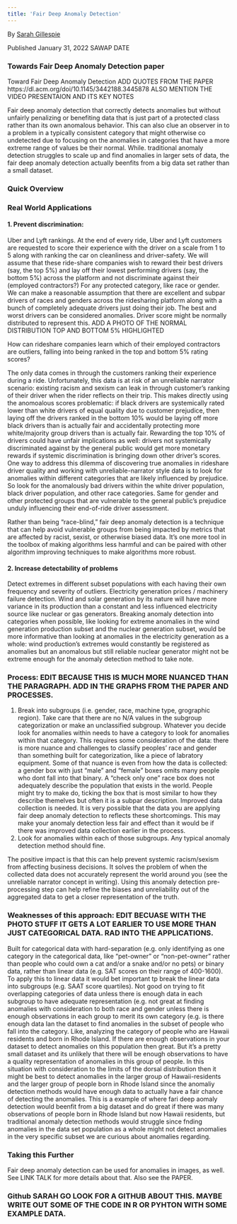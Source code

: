 ```yaml
---
title: 'Fair Deep Anomaly Detection'
---
```

By [Sarah Gillespie](https://www.linkedin.com/in/sarahg4567/)
 
Published January 31, 2022 SAWAP DATE


### Towards Fair Deep Anomaly Detection paper

Toward Fair Deep Anomaly Detection
ADD QUOTES FROM THE PAPER https://dl.acm.org/doi/10.1145/3442188.3445878
ALSO MENTION THE VIDEO PRESENTAION AND ITS KEY NOTES

Fair deep anomaly detection that correctly detects anomalies but without unfairly penalizing or benefiting data that is just part of a protected class rather than its own anomalous behavior. This can also clue an observer in to a problem in a typically consistent category that might otherwise co undetected due to focusing on the anomalies in categories that have a more extreme range of values be their normal. While. traditional anomaly detection struggles to scale up and find anomalies in larger sets of data, the fair deep anomaly detection actually beenfits from a big data set rather than a small dataset.

### Quick Overview
### Real World Applications
#### 1. Prevent discrimination:
Uber and Lyft rankings.
At the end of every ride, Uber and Lyft customers are requested to score their experience with the driver on a scale from 1 to 5 along with ranking the car on cleanliness and driver-safety. We will assume that these ride-share companies wish to reward their best drivers (say, the top 5%) and lay off their lowest performing drivers (say, the bottom 5%) across the platform and not discriminate against their (employed contractors?) For any protected category, like race or gender. We can make a reasonable assumption that there are excellent and subpar drivers of races and genders across the ridesharing platform along with a bunch of completely adequate drivers just doing their job. The best and worst drivers can be considered anomalies. Driver score might be normally distributed to represent this. ADD A PHOTO OF THE NORMAL DISTRIBUTION TOP AND BOTTOM 5% HIGHLIGHTED

How can rideshare companies learn which of their employed contractors are outliers, falling into being ranked in the top and bottom 5% rating scores? 

The only data comes in through the customers ranking their experience during a ride. Unfortunately, this data is at risk of an unreliable narrator scenario: existing racism and sexism can leak in through customer’s ranking of their driver when the rider reflects on their trip. This makes directly using the anomoalous scores problematic: if black drivers are systemically rated lower than white drivers of equal quality due to customer prejudice, then laying off the drivers ranked in the bottom 10% would be laying off more black drivers than is actually fair and accidentally protecting more white/majority group drivers than is actually fair. Rewarding the top 10% of drivers could have unfair implications as well: drivers not systemically discriminated against by the general public would get more monetary rewards if systemic discrimination is bringing down other driver’s scores.  One way to address this dilemma of discovering true anomalies in rideshare driver quality and working with unreliable-narrator style data is to look for anomalies within different categories that are likely influenced by prejudice. So look for the anomalously bad drivers within the white driver population, black driver population, and other race categories. Same for gender and other protected groups that are vulnerable to the general public’s prejudice unduly influencing their end-of-ride driver assessment.

Rather than being “race-blind,” fair deep anomaly detection is a technique that can help avoid vulnerable groups from being impacted by metrics that are affected by racist, sexist, or otherwise biased data. It's one more tool in the toolbox of making algorithms less harmful and can be paired with other algorithm improving techniques to make algorithms more robust.

#### 2. Increase detectability of problems
Detect extremes in different subset populations with each having their own frequency and severity of outliers.
Electricity generation prices / machinery failure detection.
Wind and solar generation by its nature will have more variance in its production than a constant and less influenced electricity source like nuclear or gas generators. Breaking anomaly detection into categories when possible,  like looking for extreme anomalies in the wind generation production subset and the nuclear generation subset, would be more informative than looking at anomalies in the electricity generation as a whole: wind production’s extremes would constantly be registered as anomalies but an anomalous but still reliable nuclear generator might not be extreme enough for the anomaly detection method to take note.


### Process: EDIT BECAUSE THIS IS MUCH MORE NUANCED THAN THE PARAGRAPH. ADD IN THE GRAPHS FROM THE PAPER AND PROCESSES.
1. Break into subgroups (i.e. gender, race, machine type, grographic region). Take care that there are no N/A values in the subgroup categorization or make an unclassified subgroup. Whatever you decide look for anomalies within needs to have a category to look for anomalies within that category. This requires some consideration of the data: there is more nuance and challenges to classify peoples' race and gender than something built for categorization, like a piece of labratory equipment. Some of that nuance is even from how the data is collected: a gender box with just "male" and "female" boxes omits many people who dont fall into that binary. A "check only one" race box does not adequately describe the population that exists in the world. People might try to make do, ticking the box that is most similar to how they describe themelves but often it is a subpar description. Improved data collection is needed. It is very possible that the data you are applying fair deep anomaly detection to reflects these shortcomings. This may make your anomaly detection less fair and effect than it would be if there was improved data collection earlier in the process.
2. Look for anomalies within each of those subgroups. Any typical anomaly detection method should fine.


The positive impact is that this can help prevent systemic racism/sexism from affecting business decisions. It solves the problem of when the collected data does not accurately represent the world around you (see the unreliable narrator concept in writing). Using this anomaly detection pre-processing step can help refine the biases and unreliability out of the aggregated data to get a closer representation of the truth.

### Weaknesses of this approach: EDIT BECUASE WITH THE PHOTO STUFF IT GETS A LOT EARLIER TO USE MORE THAN JUST CATEGORICAL DATA. RAD INTO THE APPLICATIONS.
Built for categorical data with hard-separation (e.g. only identifying as one category in the categorical data, like “pet-owner” or “non-pet-owner” rather than people who could own a cat and/or a snake and/or no pets) or binary data, rather than linear data (e.g. SAT scores on their range of 400-1600). To apply this to linear data it would bet important tp break the linear data into subgroups (e.g. SAAT score quartiles). Not good on trying to fit overlapping categories of data unless there is enough data in each subgroup to have adequate representation (e.g. not great at finding anomalies with consideration to both race and gender unless there is enough observations in each group to merit its own category (e.g. is there enough data Ian the dataset to find anomalies in the subset of people who fall into the category. Like, analyzing the category of people who are Hawaii residents and born in Rhode Island. If there are enough observations in your dataset to detect anomalies on this population then great. But it’s a pretty small dataset and its unlikely that there will be enough observations to have a quality representation of anomalies in this group of people. In this situation with consideration to the limits of the dorsal distribution then it might be best to detect anomalies in the larger group of Hawaii-residents and the larger group of people born in Rhode Island since the anomaliy detection methods would have enough data to actually have a fair chance of detecting the anomalies. This is a example of where fari deep aomaly detection would beenfit from a big dataset and do great if there was many observations of people born in Rhode Island but now Hawaii residents, but traditional anomaly detection methods would struggle since fnding anomalies in the data set population as a whole might not detect anomalies in the very specific subset we are curious about anomalies regarding.


### Taking this Further
Fair deep anomaly detection can be used for anomalies in images, as well. See LINK TALK for more details about that. Also see the PAPER.


### Github SARAH GO LOOK FOR A GITHUB ABOUT THIS. MAYBE WRITE OUT SOME OF THE CODE IN R OR PYHTON WITH SOME EXAMPLE DATA.
